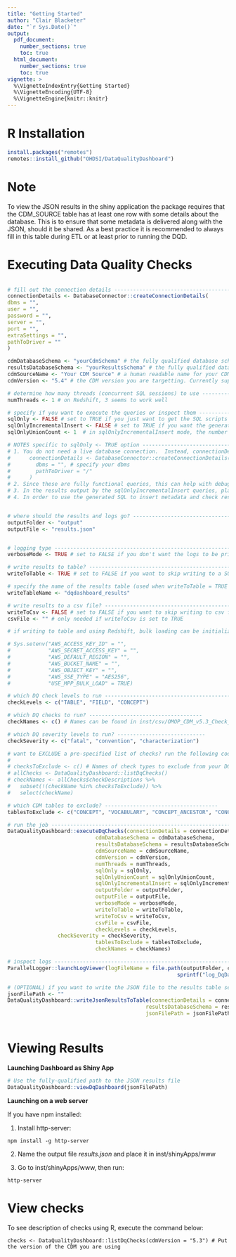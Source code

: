 ```yaml
---
title: "Getting Started"
author: "Clair Blacketer"
date: "`r Sys.Date()`"
output:
  pdf_document:
    number_sections: true
    toc: true
  html_document:
    number_sections: true
    toc: true
vignette: >
  %\VignetteIndexEntry{Getting Started}
  %\VignetteEncoding{UTF-8}
  %\VignetteEngine{knitr::knitr}
---
```


R Installation
===============

```r
install.packages("remotes")
remotes::install_github("OHDSI/DataQualityDashboard")
```

Note
=====
To view the JSON results in the shiny application the package requires that the CDM_SOURCE table has at least one row with some details about the database. This is to ensure that some metadata is delivered along with the JSON, should it be shared. As a best practice it is recommended to always fill in this table during ETL or at least prior to running the DQD. 


Executing Data Quality Checks
==============================
  ```r

# fill out the connection details -----------------------------------------------------------------------
connectionDetails <- DatabaseConnector::createConnectionDetails(
  dbms = "", 
  user = "", 
  password = "", 
  server = "", 
  port = "", 
  extraSettings = "",
  pathToDriver = ""
)

cdmDatabaseSchema <- "yourCdmSchema" # the fully qualified database schema name of the CDM
resultsDatabaseSchema <- "yourResultsSchema" # the fully qualified database schema name of the results schema (that you can write to)
cdmSourceName <- "Your CDM Source" # a human readable name for your CDM source
cdmVersion <- "5.4" # the CDM version you are targetting. Currently supports 5.2, 5.3, and 5.4

# determine how many threads (concurrent SQL sessions) to use ----------------------------------------
numThreads <- 1 # on Redshift, 3 seems to work well

# specify if you want to execute the queries or inspect them ------------------------------------------
sqlOnly <- FALSE # set to TRUE if you just want to get the SQL scripts and not actually run the queries
sqlOnlyIncrementalInsert <- FALSE # set to TRUE if you want the generated SQL queries to calculate DQD results and insert them into a database table (@resultsDatabaseSchema.@writeTableName)
sqlOnlyUnionCount <- 1  # in sqlOnlyIncrementalInsert mode, the number of check sqls to union in a single query; higher numbers can improve performance in some DBMS (e.g. a value of 25 may be 25x faster)

# NOTES specific to sqlOnly <- TRUE option ------------------------------------------------------------
# 1. You do not need a live database connection.  Instead, connectionDetails only needs these parameters:
#      connectionDetails <- DatabaseConnector::createConnectionDetails(
#        dbms = "", # specify your dbms
#        pathToDriver = "/"
#      )
# 2. Since these are fully functional queries, this can help with debugging.
# 3. In the results output by the sqlOnlyIncrementalInsert queries, placeholders are populated for execution_time, query_text, and warnings/errors; and the NOT_APPLICABLE rules are not applied.
# 4. In order to use the generated SQL to insert metadata and check results into output table, you must set sqlOnlyIncrementalInsert = TRUE.  Otherwise sqlOnly is backwards compatable with <= v2.2.0, generating queries which run the checks but don't store the results.


# where should the results and logs go? ----------------------------------------------------------------
outputFolder <- "output"
outputFile <- "results.json"


# logging type -------------------------------------------------------------------------------------
verboseMode <- TRUE # set to FALSE if you don't want the logs to be printed to the console

# write results to table? ------------------------------------------------------------------------------
writeToTable <- TRUE # set to FALSE if you want to skip writing to a SQL table in the results schema

# specify the name of the results table (used when writeToTable = TRUE and when sqlOnlyIncrementalInsert = TRUE)
writeTableName <- "dqdashboard_results"

# write results to a csv file? -----------------------------------------------------------------------
writeToCsv <- FALSE # set to FALSE if you want to skip writing to csv file
csvFile <- "" # only needed if writeToCsv is set to TRUE

# if writing to table and using Redshift, bulk loading can be initialized -------------------------------

# Sys.setenv("AWS_ACCESS_KEY_ID" = "",
#            "AWS_SECRET_ACCESS_KEY" = "",
#            "AWS_DEFAULT_REGION" = "",
#            "AWS_BUCKET_NAME" = "",
#            "AWS_OBJECT_KEY" = "",
#            "AWS_SSE_TYPE" = "AES256",
#            "USE_MPP_BULK_LOAD" = TRUE)

# which DQ check levels to run -------------------------------------------------------------------
checkLevels <- c("TABLE", "FIELD", "CONCEPT")

# which DQ checks to run? ------------------------------------
checkNames <- c() # Names can be found in inst/csv/OMOP_CDM_v5.3_Check_Descriptions.csv

# which DQ severity levels to run? ----------------------------
checkSeverity <- c("fatal", "convention", "characterization") 

# want to EXCLUDE a pre-specified list of checks? run the following code:
#
# checksToExclude <- c() # Names of check types to exclude from your DQD run
# allChecks <- DataQualityDashboard::listDqChecks()
# checkNames <- allChecks$checkDescriptions %>%
#   subset(!(checkName %in% checksToExclude)) %>%
#   select(checkName)

# which CDM tables to exclude? ------------------------------------
tablesToExclude <- c("CONCEPT", "VOCABULARY", "CONCEPT_ANCESTOR", "CONCEPT_RELATIONSHIP", "CONCEPT_CLASS", "CONCEPT_SYNONYM", "RELATIONSHIP", "DOMAIN") # list of CDM table names to skip evaluating checks against; by default DQD excludes the vocab tables

# run the job --------------------------------------------------------------------------------------
DataQualityDashboard::executeDqChecks(connectionDetails = connectionDetails, 
                              cdmDatabaseSchema = cdmDatabaseSchema, 
                              resultsDatabaseSchema = resultsDatabaseSchema,
                              cdmSourceName = cdmSourceName, 
                              cdmVersion = cdmVersion,
                              numThreads = numThreads,
                              sqlOnly = sqlOnly, 
                              sqlOnlyUnionCount = sqlOnlyUnionCount,
                              sqlOnlyIncrementalInsert = sqlOnlyIncrementalInsert,
                              outputFolder = outputFolder,
                              outputFile = outputFile,
                              verboseMode = verboseMode,
                              writeToTable = writeToTable,
                              writeToCsv = writeToCsv,
                              csvFile = csvFile,
                              checkLevels = checkLevels,
			      checkSeverity = checkSeverity,
                              tablesToExclude = tablesToExclude,
                              checkNames = checkNames)

# inspect logs ----------------------------------------------------------------------------
ParallelLogger::launchLogViewer(logFileName = file.path(outputFolder, cdmSourceName, 
                                                        sprintf("log_DqDashboard_%s.txt", cdmSourceName)))

# (OPTIONAL) if you want to write the JSON file to the results table separately -----------------------------
jsonFilePath <- ""
DataQualityDashboard::writeJsonResultsToTable(connectionDetails = connectionDetails, 
                                              resultsDatabaseSchema = resultsDatabaseSchema, 
                                              jsonFilePath = jsonFilePath)
                                              

```

Viewing Results
================

**Launching Dashboard as Shiny App**
```r
# Use the fully-qualified path to the JSON results file
DataQualityDashboard::viewDqDashboard(jsonFilePath)
```

**Launching on a web server**

If you have npm installed:

1. Install http-server:

```
npm install -g http-server
```

2. Name the output file *results.json* and place it in inst/shinyApps/www

3. Go to inst/shinyApps/www, then run:

```
http-server
```

View checks
===========
To see description of checks using R, execute the command below:
```
checks <- DataQualityDashboard::listDqChecks(cdmVersion = "5.3") # Put the version of the CDM you are using

```
